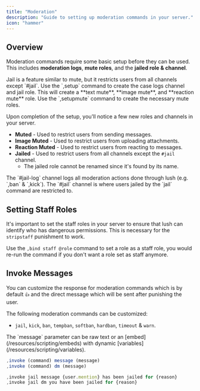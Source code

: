 ```yaml
---
title: "Moderation"
description: "Guide to setting up moderation commands in your server."
icon: "hammer"
---
```


## Overview

Moderation commands require some basic setup before they can be used. This includes **moderation logs**, **mute roles**, and the **jailed role & channel**.

<Steps>
  <Step title="Creating the case logs & jail role">
    <Info>
      Jail is a feature similar to mute, but it restricts users from all channels except `#jail`.
    </Info>
    Use the `,setup` command to create the case logs channel and jail role.
  </Step>
  <Step title="Creating the necessary mute roles">
    <Info>
      This will create a **text mute**, **image mute**, and **reaction mute** role.
    </Info>
    Use the `,setupmute` command to create the necessary mute roles.
  </Step>
</Steps>

Upon completion of the setup, you'll notice a few new roles and channels in your server.

- **Muted** - Used to restrict users from sending messages.
- **Image Muted** - Used to restrict users from uploading attachments.
- **Reaction Muted** - Used to restrict users from reacting to messages.
- **Jailed** - Used to restrict users from all channels except the `#jail` channel.
  - The jailed role cannot be renamed since it's found by its name.

<Info>
  The `#jail-log` channel logs all moderation actions done through lush (e.g. `,ban` & `,kick`). The `#jail` channel is where users jailed by the `jail`
  command are restricted to.
</Info>

## Setting Staff Roles

It's important to set the staff roles in your server to ensure that lush can identify who has dangerous permissions. This is necessary for the `stripstaff` punishment to work.

Use the `,bind staff @role` command to set a role as a staff role, you would re-run the command if you don't want a role set as staff anymore.

## Invoke Messages

You can customize the response for moderation commands which is by default `👍` and the direct message which will be sent after punishing the user.

The following moderation commands can be customized:

- `jail`, `kick`, `ban`, `tempban`, `softban`, `hardban`, `timeout` & `warn`.

<Tip>
  The `message` parameter can be raw text or an [embed](/resources/scripting/embeds) with dynamic [variables](/resources/scripting/variables).
</Tip>

<CodeGroup>

```javascript Syntax
,invoke (command) message (message)
,invoke (command) dm (message)
```


```javascript Example
,invoke jail message {user.mention} has been jailed for {reason}
,invoke jail dm you have been jailed for {reason}
```

</CodeGroup>
